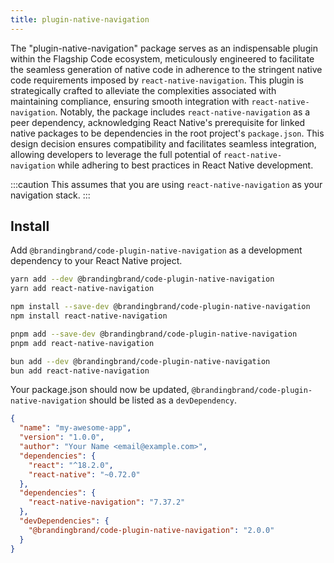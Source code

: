 ```yaml
---
title: plugin-native-navigation
---
```


The "plugin-native-navigation" package serves as an indispensable plugin within the Flagship Code ecosystem, meticulously engineered to facilitate the seamless generation of native code in adherence to the stringent native code requirements imposed by `react-native-navigation`. This plugin is strategically crafted to alleviate the complexities associated with maintaining compliance, ensuring smooth integration with `react-native-navigation`. Notably, the package includes `react-native-navigation` as a peer dependency, acknowledging React Native's prerequisite for linked native packages to be dependencies in the root project's `package.json`. This design decision ensures compatibility and facilitates seamless integration, allowing developers to leverage the full potential of `react-native-navigation` while adhering to best practices in React Native development.

:::caution
This assumes that you are using `react-native-navigation` as your navigation stack.
:::

## Install

Add `@brandingbrand/code-plugin-native-navigation` as a development dependency to your React Native project.


<Tabs>
<TabItem label="yarn">

```sh
yarn add --dev @brandingbrand/code-plugin-native-navigation
yarn add react-native-navigation
```

</TabItem>
<TabItem label="npm">

```sh
npm install --save-dev @brandingbrand/code-plugin-native-navigation
npm install react-native-navigation
```

</TabItem>
<TabItem label="pnpm">

```sh
pnpm add --save-dev @brandingbrand/code-plugin-native-navigation
pnpm add react-native-navigation
```

</TabItem>
<TabItem label="bun">

```sh
bun add --dev @brandingbrand/code-plugin-native-navigation
bun add react-native-navigation
```

</TabItem>
</Tabs>

Your package.json should now be updated, `@brandingbrand/code-plugin-native-navigation` should be listed as a `devDependency`.

```json title="package.json" ins={10, 13}
{
  "name": "my-awesome-app",
  "version": "1.0.0",
  "author": "Your Name <email@example.com>",
  "dependencies": {
    "react": "^18.2.0",
    "react-native": "~0.72.0"
  },
  "dependencies": {
    "react-native-navigation": "7.37.2"
  },
  "devDependencies": {
    "@brandingbrand/code-plugin-native-navigation": "2.0.0"
  }
}
```
